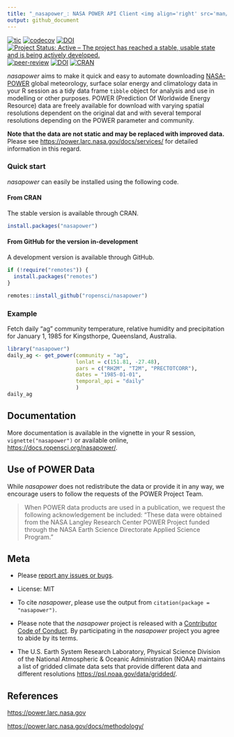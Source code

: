 ```yaml
---
title: "_nasapower_: NASA POWER API Client <img align='right' src='man/figures/logo.png'>"
output: github_document
---
```


<!-- badges: start -->
[![tic](https://github.com/ropensci/nasapower/workflows/tic/badge.svg?branch=master)](https://github.com/ropensci/nasapower/actions)
[![codecov](https://codecov.io/gh/ropensci/nasapower/branch/master/graph/badge.svg)](https://codecov.io/gh/ropensci/nasapower)
[![DOI](https://zenodo.org/badge/109224461.svg)](https://zenodo.org/badge/latestdoi/109224461)
[![Project Status: Active – The project has reached a stable, usable
state and is being actively
developed.](https://www.repostatus.org/badges/latest/active.svg)](https://www.repostatus.org/#active)
[![peer-review](https://badges.ropensci.org/155_status.svg)](https://github.com/ropensci/software-review/issues/155)
[![DOI](http://joss.theoj.org/papers/10.21105/joss.01035/status.svg)](https://doi.org/10.21105/joss.01035)
[![CRAN](http://www.r-pkg.org/badges/version/nasapower)](https://CRAN.R-project.org/package=nasapower)
<!-- badges: end -->

_nasapower_ aims to make it quick and easy to automate downloading [NASA-POWER](https://power.larc.nasa.gov) global meteorology, surface solar energy and climatology data in your R session as a tidy data frame `tibble` object for analysis and use in modelling or other purposes.
POWER (Prediction Of Worldwide Energy Resource) data are freely available for download with varying spatial resolutions dependent on the original dat and with several temporal resolutions depending on the POWER parameter and community.

**Note that the data are not static and may be replaced with improved data.** Please see <https://power.larc.nasa.gov/docs/services/> for detailed information in this regard.

### Quick start

_nasapower_ can easily be installed using the following code.

#### From CRAN

The stable version is available through CRAN.

```r
install.packages("nasapower")
```

#### From GitHub for the version in-development

A development version is available through GitHub.

```r
if (!require("remotes")) {
  install.packages("remotes")
}

remotes::install_github("ropensci/nasapower")
```

### Example

Fetch daily “ag” community temperature, relative humidity and precipitation for January 1, 1985 for Kingsthorpe, Queensland, Australia.

```r
library("nasapower")
daily_ag <- get_power(community = "ag",
                      lonlat = c(151.81, -27.48),
                      pars = c("RH2M", "T2M", "PRECTOTCORR"),
                      dates = "1985-01-01",
                      temporal_api = "daily"
                      )
daily_ag
```

## Documentation

More documentation is available in the vignette in your R session, `vignette("nasapower")` or available online, <https://docs.ropensci.org/nasapower/>.

## Use of POWER Data

While _nasapower_ does not redistribute the data or provide it in any way, we encourage users to follow the requests of the POWER Project Team.

> When POWER data products are used in a publication, we request the
  following acknowledgement be included: “These data were obtained from
  the NASA Langley Research Center POWER Project funded through the NASA
  Earth Science Directorate Applied Science Program.”

## Meta

  - Please [report any issues or
    bugs](https://github.com/ropensci/nasapower/issues).

  - License: MIT

  - To cite _nasapower_, please use the output from `citation(package = "nasapower")`.

  - Please note that the _nasapower_ project is released with a [Contributor Code of Conduct](https://github.com/ropensci/nasapower/blob/master/CONDUCT.md).
    By participating in the _nasapower_ project you agree to abide by its terms.

  - The U.S. Earth System Research Laboratory, Physical Science Division of the National Atmospheric & Oceanic Administration (NOAA) maintains a list of gridded climate data sets that provide different data and different resolutions <https://psl.noaa.gov/data/gridded/>.

## References

<https://power.larc.nasa.gov>

<https://power.larc.nasa.gov/docs/methodology/>
